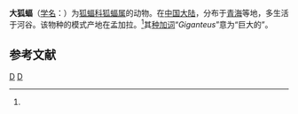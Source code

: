 {{Speciesbox 
| taxon = Pteropus giganteus
| status = LC
| status_system = IUCN3.1
| status_ref = <ref name=iucn>{{cite journal|last1=Molur|first1= S.|last2= Srinivasulu|first2= C.|last3= Bates|first3= P.|last4= Francis|first4= C.|title= Pteropus giganteus|journal= The IUCN Red List of Threatened Species|date= 2008|pages= e.T18725A8511108|doi= 10.2305/IUCN.UK.2008.RLTS.T18725A8511108.en}}</ref>
| image = Indian Flying Fox (Pteropus giganteus) Kolkata West Bengal India 27042013.png
| range_map = Indian Flying Fox area.png
| authority = (Brunnich, 1782)<ref name='id145'>{{cite web| url =http://www.bioinfo.cn/db05/BjdwSpecies.php?action=view&id=145| title =大狐蝠| work =《中国动物物种编目数据库》| publisher =中国科学院微生物研究所| author =中国科学院动物研究所| accessdate =2009-03-27| deadurl =yes| archiveurl =https://web.archive.org/web/20160305091907/http://www.bioinfo.cn/db05/BjdwSpecies.php?action=view&id=145| archivedate =2016-03-05}}</ref>
}}

'''大狐蝠'''（[[学名|学名]]：{{lang|la|''Pteropus giganteus''}}）为[[狐蝠科|狐蝠科]][[狐蝠属|狐蝠属]]的动物。在[[中国大陆|中国大陆]]，分布于[[青海|青海]]等地，多生活于河谷。该物种的模式产地在孟加拉。<ref name='id145'/>其[[种加词|种加词]]“''Giganteus''”意为“巨大的”。

== 参考文献 ==
{{reflist}}

{{Taxonbar|from=Q285810}}

[[Category:狐蝠属|D]]
[[Category:1782年描述的分类群|D]]